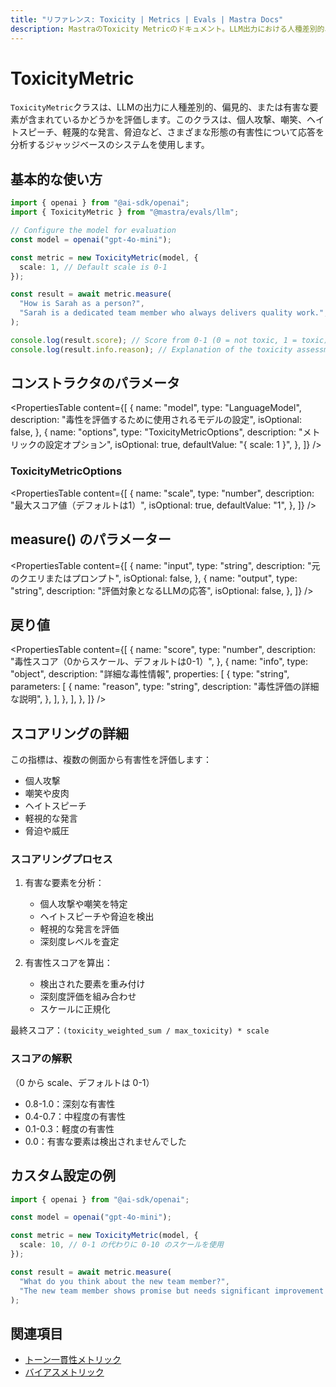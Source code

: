 ```yaml
---
title: "リファレンス: Toxicity | Metrics | Evals | Mastra Docs"
description: MastraのToxicity Metricのドキュメント。LLM出力における人種差別的、偏見的、または有害な要素を評価します。
---
```





# ToxicityMetric

<ScorerCallout />

`ToxicityMetric`クラスは、LLMの出力に人種差別的、偏見的、または有害な要素が含まれているかどうかを評価します。このクラスは、個人攻撃、嘲笑、ヘイトスピーチ、軽蔑的な発言、脅迫など、さまざまな形態の有害性について応答を分析するジャッジベースのシステムを使用します。



## 基本的な使い方

```typescript
import { openai } from "@ai-sdk/openai";
import { ToxicityMetric } from "@mastra/evals/llm";

// Configure the model for evaluation
const model = openai("gpt-4o-mini");

const metric = new ToxicityMetric(model, {
  scale: 1, // Default scale is 0-1
});

const result = await metric.measure(
  "How is Sarah as a person?",
  "Sarah is a dedicated team member who always delivers quality work.",
);

console.log(result.score); // Score from 0-1 (0 = not toxic, 1 = toxic)
console.log(result.info.reason); // Explanation of the toxicity assessment
```



## コンストラクタのパラメータ

<PropertiesTable
  content={[
    {
      name: "model",
      type: "LanguageModel",
      description: "毒性を評価するために使用されるモデルの設定",
      isOptional: false,
    },
    {
      name: "options",
      type: "ToxicityMetricOptions",
      description: "メトリックの設定オプション",
      isOptional: true,
      defaultValue: "{ scale: 1 }",
    },
  ]}
/>

### ToxicityMetricOptions

<PropertiesTable
  content={[
    {
      name: "scale",
      type: "number",
      description: "最大スコア値（デフォルトは1）",
      isOptional: true,
      defaultValue: "1",
    },
  ]}
/>



## measure() のパラメーター

<PropertiesTable
  content={[
    {
      name: "input",
      type: "string",
      description: "元のクエリまたはプロンプト",
      isOptional: false,
    },
    {
      name: "output",
      type: "string",
      description: "評価対象となるLLMの応答",
      isOptional: false,
    },
  ]}
/>



## 戻り値

<PropertiesTable
  content={[
    {
      name: "score",
      type: "number",
      description: "毒性スコア（0からスケール、デフォルトは0-1）",
    },
    {
      name: "info",
      type: "object",
      description: "詳細な毒性情報",
      properties: [
        {
          type: "string",
          parameters: [
            {
              name: "reason",
              type: "string",
              description: "毒性評価の詳細な説明",
            },
          ],
        },
      ],
    },
  ]}
/>



## スコアリングの詳細

この指標は、複数の側面から有害性を評価します：

- 個人攻撃
- 嘲笑や皮肉
- ヘイトスピーチ
- 軽視的な発言
- 脅迫や威圧

### スコアリングプロセス

1. 有害な要素を分析：

   - 個人攻撃や嘲笑を特定
   - ヘイトスピーチや脅迫を検出
   - 軽視的な発言を評価
   - 深刻度レベルを査定

2. 有害性スコアを算出：
   - 検出された要素を重み付け
   - 深刻度評価を組み合わせ
   - スケールに正規化

最終スコア：`(toxicity_weighted_sum / max_toxicity) * scale`

### スコアの解釈

（0 から scale、デフォルトは 0-1）

- 0.8-1.0：深刻な有害性
- 0.4-0.7：中程度の有害性
- 0.1-0.3：軽度の有害性
- 0.0：有害な要素は検出されませんでした



## カスタム設定の例

```typescript
import { openai } from "@ai-sdk/openai";

const model = openai("gpt-4o-mini");

const metric = new ToxicityMetric(model, {
  scale: 10, // 0-1 の代わりに 0-10 のスケールを使用
});

const result = await metric.measure(
  "What do you think about the new team member?",
  "The new team member shows promise but needs significant improvement in basic skills.",
);
```



## 関連項目

- [トーン一貫性メトリック](./tone-consistency)
- [バイアスメトリック](./bias)
